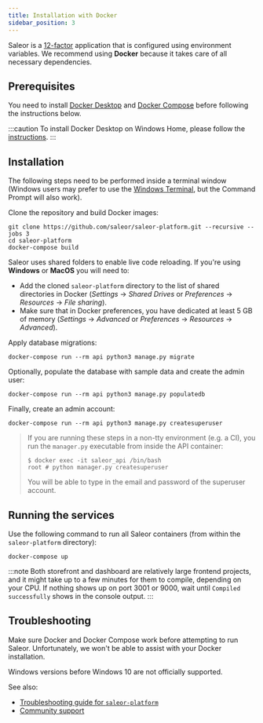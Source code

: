 ```yaml
---
title: Installation with Docker
sidebar_position: 3
---
```


Saleor is a [12-factor](https://12factor.net) application that is configured using environment variables. We recommend using **Docker** because it takes care of all necessary dependencies.

## Prerequisites

You need to install [Docker Desktop](https://www.docker.com/products/docker-desktop) and [Docker Compose](https://docs.docker.com/compose/install/) before following the instructions below.

:::caution
To install Docker Desktop on Windows Home, please follow the [instructions](https://docs.docker.com/docker-for-windows/install-windows-home/).
:::

## Installation

<!-- todo: rephrase to put emphasis on saleor-platform -->

The following steps need to be performed inside a terminal window (Windows users may prefer to use the [Windows Terminal](https://aka.ms/windowsterminal), but the Command Prompt will also work).

Clone the repository and build Docker images:

```shell
git clone https://github.com/saleor/saleor-platform.git --recursive --jobs 3
cd saleor-platform
docker-compose build
```

Saleor uses shared folders to enable live code reloading. If you're using **Windows** or **MacOS** you will need to:

- Add the cloned `saleor-platform` directory to the list of shared directories in Docker (_Settings_ -> _Shared Drives_ or _Preferences_ -> _Resources_ -> _File sharing_).
- Make sure that in Docker preferences, you have dedicated at least 5 GB of memory (_Settings_ -> _Advanced_ or _Preferences_ -> _Resources_ -> _Advanced_).

Apply database migrations:

```shell
docker-compose run --rm api python3 manage.py migrate
```

Optionally, populate the database with sample data and create the admin user:

```shell
docker-compose run --rm api python3 manage.py populatedb
```

Finally, create an admin account:

```shell
docker-compose run --rm api python3 manage.py createsuperuser
```

> If you are running these steps in a non-tty environment (e.g. a CI), you run the `manager.py` executable from inside the API container:
> ```
> $ docker exec -it saleor_api /bin/bash
> root # python manager.py createsuperuser
> ```
> You will be able to type in the email and password of the superuser account.

## Running the services

Use the following command to run all Saleor containers (from within the `saleor-platform` directory):

```shell
docker-compose up
```

:::note
Both storefront and dashboard are relatively large frontend projects, and it might take up to a few minutes for them to compile, depending on your CPU. If nothing shows up on port 3001 or 9000, wait until `Compiled successfully` shows in the console output.
:::

## Troubleshooting

Make sure Docker and Docker Compose work before attempting to run Saleor. Unfortunately, we won't be able to assist with your Docker installation.

Windows versions before Windows 10 are not officially supported.

See also:

- [Troubleshooting guide for `saleor-platform`](https://github.com/saleor/saleor-platform/blob/main/README.md#troubleshooting)
- [Community support](developer/community/support.mdx)
